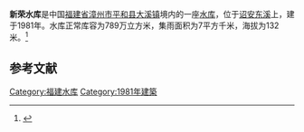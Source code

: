 {{Infobox Reservoir 
|name = 新荣水库
|nickname = 
|image = 
|image_caption = 
|map = 
|map_caption = 
|pushpin_map = China Fujian
|pushpin_map_caption = 
|code = BGD58001103
|class = 
|location_of_reservoir = [[福建省|福建省]][[漳州市|漳州市]][[平和县|平和县]][[大溪镇_(平和县)|大溪镇]]
|location_of_dam = 
|inflow = 
|outflow = 
|catchment_area = 7
|reservoir_area = 
|mean_depth = 
|maximum_depth = 
|flood_level = 
|normal_water_level = 
|dead_water_level = 
|water_quality = 
|island = 
|maximum_storage_capacity = 
|normal_storage_capacity = 789万
|dead_storage_capacity = 
|type_of_dam = 
|elevation_of_dam = 
|height_of_dam = 
|length_of_dam = 
|width_of_dam = 
|installed_capacity = 
|irrigated_area =
|start = 
|complete = 1981年
|cost = 
|emigrate = 
|latd = 24.1491
|latm = 
|lats = 
|latNS = N
|longd = 117.1238
|longm = 
|longs = 
|longEW = E
|website = 
|footnotes = 
}}
<mapframe latitude="24.1491" longitude="117.1238" zoom="14" width="280" height="300" align="right" />
'''新荣水库'''是中国[[福建省|福建省]][[漳州市|漳州市]][[平和县|平和县]][[大溪镇_(平和县)|大溪镇]]境内的一座[[水库|水库]]，位于[[诏安东溪|诏安东溪]]上，建于1981年。水库正常库容为789万立方米，集雨面积为7平方千米，海拔为132米。<ref>{{cite web|url=http://brim.ihb.ac.cn/12/CN/12.asp |title=中国大中型水库基本特征数据库 |work=中国生物多样性信息系统内陆水体生物学分部 |deadurl=yes |archiveurl=https://web.archive.org/web/20120402061833/http://brim.ihb.ac.cn/12/CN/12.asp |archivedate=2012-04-02 }}</ref>
== 参考文献 ==
{{Reflist}}

{{福建小作品}}

[[Category:福建水库|Category:福建水库]]
[[Category:1981年建築|Category:1981年建築]]